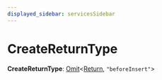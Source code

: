 ```yaml
---
displayed_sidebar: servicesSidebar
---
```



# CreateReturnType

 **CreateReturnType**: [Omit](Omit.mdx)&#60;[Return](../classes/Return.mdx), `"beforeInsert"`&#62;
